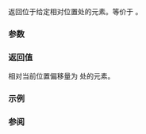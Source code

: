 {{cpp/ranges/cartesian_product_view/iterator/title|operator[]}}
{{cpp/ranges/cartesian_product_view/navbar}}

{{ddcl|since=c++23|
constexpr reference operator[]( difference_type n ) const
    requires /*cartesian-product-is-random-access*/&lt;Const, First, Vs...&gt;;
}}

返回位于给定相对位置处的元素。等价于 {{c|return *((*this) + n);}}。

===参数===
{{par begin}}
{{par|n|相对当前位置的偏移}}
{{par end}}

===返回值===
相对当前位置偏移量为 {{c|n}} 处的元素。 

===示例===
{{example
|code=
|output=
}}

===参阅===
{{dsc begin}}
{{dsc mem fun|cpp/ranges/cartesian_product_view/iterator/operator*|title=operator*|访问元素|notes={{mark c++23}}}}
{{dsc end}}

{{langlinks|de|en|es|ja|ru}}